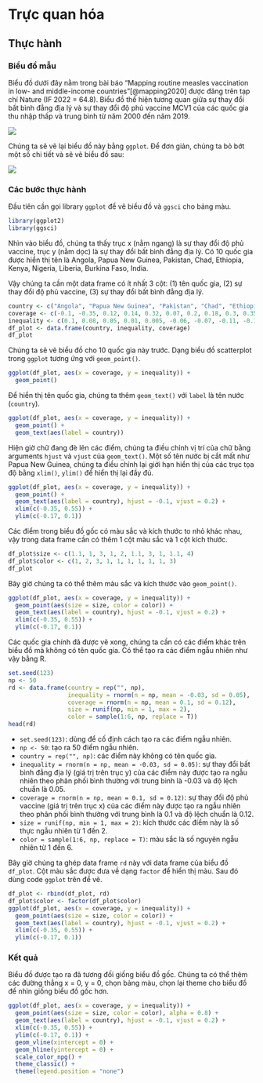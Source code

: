 # Trực quan hóa

## Thực hành

### Biểu đồ mẫu

Biểu đồ dưới đây nằm trong bài báo "Mapping routine measles vaccination in low- and middle-income countries"[@mapping2020] được đăng trên tạp chí Nature (IF 2022 = 64.8). Biểu đồ thể hiện tương quan giữa sự thay đổi bất bình đẳng địa lý và sự thay đổi độ phủ vaccine MCV1 của các quốc gia thu nhập thấp và trung bình từ năm 2000 đến năm 2019.

![](img/viz/nature-comm.webp)

Chúng ta sẽ vẽ lại biểu đồ này bằng `ggplot`. Để đơn giản, chúng ta bỏ bớt một số chi tiết và sẽ vẽ biểu đồ sau:

![](img/viz/nature-comm-simple.png)

### Các bước thực hành

Đầu tiên cần gọi library `ggplot` để vẽ biểu đồ và `ggsci` cho bảng màu.

```r
library(ggplot2)
library(ggsci)
```

Nhìn vào biểu đồ, chúng ta thấy trục x (nằm ngang) là sự thay đổi độ phủ vaccine, trục y (nằm dọc) là sự thay đổi bất bình đẳng địa lý. Có 10 quốc gia được hiển thị tên là Angola, Papua New Guinea, Pakistan, Chad, Ethiopia, Kenya, Nigeria, Liberia, Burkina Faso, India.

Vậy chúng ta cần một data frame có ít nhất 3 cột: (1) tên quốc gia, (2) sự thay đổi độ phủ vaccine, (3) sự thay đổi bất bình đẳng địa lý.

```r
country <- c("Angola", "Papua New Guinea", "Pakistan", "Chad", "Ethiopia", "Kenya", "Nigeria", "Liberia", "Burkina Faso", "India")
coverage <- c(-0.1, -0.35, 0.12, 0.14, 0.32, 0.07, 0.2, 0.18, 0.3, 0.35)
inequality <- c(0.1, 0.08, 0.05, 0.01, 0.005, -0.06, -0.07, -0.11, -0.13, -0.16)
df_plot <- data.frame(country, inequality, coverage)
df_plot
```

Chúng ta sẽ vẽ biểu đồ cho 10 quốc gia này trước. Dạng biểu đồ scatterplot trong `ggplot` tương ứng với `geom_point()`.

```r
ggplot(df_plot, aes(x = coverage, y = inequality)) +
  geom_point()
```

Để hiển thị tên quốc gia, chúng ta thêm `geom_text()` với `label` là tên nước (`country`).

```r
ggplot(df_plot, aes(x = coverage, y = inequality)) +
  geom_point() +
  geom_text(aes(label = country))
```

Hiện giờ chữ đang đè lên các điểm, chúng ta điều chỉnh vị trí của chữ bằng arguments `hjust` và `vjust` của `geom_text()`. Một số tên nước bị cắt mất như Papua New Guinea, chúng ta điều chỉnh lại giới hạn hiển thị của các trục tọa độ bằng `xlim()`, `ylim()` để hiển thị lại đầy đủ.

```r
ggplot(df_plot, aes(x = coverage, y = inequality)) +
  geom_point() +
  geom_text(aes(label = country), hjust = -0.1, vjust = 0.2) +
  xlim(c(-0.35, 0.55)) +
  ylim(c(-0.17, 0.1))
```

Các điểm trong biểu đồ gốc có màu sắc và kích thước to nhỏ khác nhau, vậy trong data frame cần có thêm 1 cột màu sắc và 1 cột kích thước.

```r
df_plot$size <- c(1.1, 1, 3, 1, 2, 1.1, 3, 1, 1.1, 4)
df_plot$color <- c(1, 2, 3, 1, 1, 1, 1, 1, 1, 3)
df_plot
```

Bây giờ chúng ta có thể thêm màu sắc và kích thước vào `geom_point()`.

```r
ggplot(df_plot, aes(x = coverage, y = inequality)) +
  geom_point(aes(size = size, color = color)) +
  geom_text(aes(label = country), hjust = -0.1, vjust = 0.2) +
  xlim(c(-0.35, 0.55)) +
  ylim(c(-0.17, 0.1))
```

Các quốc gia chính đã được vẽ xong, chúng ta cần có các điểm khác trên biểu đồ mà không có tên quốc gia. Có thể tạo ra các điểm ngẫu nhiên như vậy bằng R.

```r
set.seed(123)
np <- 50
rd <- data.frame(country = rep("", np),
                 inequality = rnorm(n = np, mean = -0.03, sd = 0.05),
                 coverage = rnorm(n = np, mean = 0.1, sd = 0.12),
                 size = runif(np, min = 1, max = 2),
                 color = sample(1:6, np, replace = T))
head(rd)
```

- `set.seed(123)`: dùng để cố định cách tạo ra các điểm ngẫu nhiên.
- `np <- 50`: tạo ra 50 điểm ngẫu nhiên.
- `country = rep("", np)`: các điểm này không có tên quốc gia.
- `inequality = rnorm(n = np, mean = -0.03, sd = 0.05)`: sự thay đổi bất bình đẳng địa lý (giá trị trên trục y) của các điểm này được tạo ra ngẫu nhiên theo phân phối bình thường với trung bình là -0.03 và độ lệch chuẩn là 0.05.
- `coverage = rnorm(n = np, mean = 0.1, sd = 0.12)`: sự thay đổi độ phủ vaccine (giá trị trên trục x) của các điểm này được tạo ra ngẫu nhiên theo phân phối bình thường với trung bình là 0.1 và độ lệch chuẩn là 0.12.
- `size = runif(np, min = 1, max = 2)`: kích thước các điểm này là số thực ngẫu nhiên từ 1 đến 2.
- `color = sample(1:6, np, replace = T)`: màu sắc là số nguyên ngẫu nhiên từ 1 đến 6.

Bây giờ chúng ta ghép data frame `rd` này với data frame của biểu đồ `df_plot`. Cột màu sắc được đưa về dạng `factor` để hiển thị màu. Sau đó dùng code `ggplot` trên để vẽ.

```r
df_plot <- rbind(df_plot, rd)
df_plot$color <- factor(df_plot$color)
ggplot(df_plot, aes(x = coverage, y = inequality)) +
  geom_point(aes(size = size, color = color)) +
  geom_text(aes(label = country), hjust = -0.1, vjust = 0.2) +
  xlim(c(-0.35, 0.55)) +
  ylim(c(-0.17, 0.1))
```

### Kết quả

Biểu đồ được tạo ra đã tương đối giống biểu đồ gốc. Chúng ta có thể thêm các đường thẳng x = 0, y = 0, chọn bảng màu, chọn lại theme cho biểu đồ để nhìn giống biểu đồ gốc hơn.

```r
ggplot(df_plot, aes(x = coverage, y = inequality)) +
  geom_point(aes(size = size, color = color), alpha = 0.8) +
  geom_text(aes(label = country), hjust = -0.1, vjust = 0.2) +
  xlim(c(-0.35, 0.55)) +
  ylim(c(-0.17, 0.1)) +
  geom_vline(xintercept = 0) +
  geom_hline(yintercept = 0) +
  scale_color_npg() +
  theme_classic() +
  theme(legend.position = "none")
```


